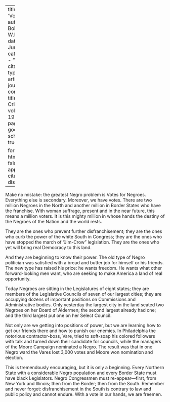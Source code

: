 
---
title: 'Votes'
author: Du Bois, W.E.B.
date: Jun. 1919
categories: 
  - ""
citation: 
  type: article-journal
  container-title: The Crisis
  volume: 19
  issue: 2
  page: 44
google-scholar: true

format:
  html:
    toc: false
    appendix-cite-as: display
---


Make no mistake: the greatest Negro problem is Votes for Negroes. Everything else is secondary. Moreover, we have votes. There are two million Negroes in the North and another million in Border States who have the franchise. With woman suffrage, present and in the near future, this means a million voters. It is this mighty million in whose hands the destiny of the Negroes of the Nation and the world rests. 

They are the ones who prevent further disfranchisement; they are the ones who curb the power of the white South in Congress; they are the ones who have stopped the march of "Jim-Crow" legislation. They are the ones who yet will bring real Democracy to this land. 

And they are beginning to know their power. The old type of Negro politician was satisfied with a bread and butter job for himself or his friends. The new type has raised his price: he wants freedom. He wants what other forward-looking men want, who are seeking to make America a land of real opportunity. 

Today Negroes are sitting in the Legislatures of eight states; they are members of the Legislative Councils of seven of our largest cities; they are occupying dozens of important positions on Commissions and Administrative bodies. Only yesterday the largest city in the land seated two Negroes on her Board of Aldermen; the second largest already had one; and the third largest put one on her Select Council. 

Not only are we getting into positions of power, but we are learning how to get our friends there and how to punish our enemies. In Philadelphia the notorious contractor-boss, Vare, tried to soft-soap his colored followers with talk and turned down their candidate for councils, while the managers of the Moore Campaign nominated a Negro. The result was that in one Negro ward the Vares lost 3,000 votes and Moore won nomination and election. 

This is tremendously encouraging, but it is only a beginning. Every Northern State with a considerable Negro population and every Border State must have black Legislators. Negro Congressmen must re-appear---first, from New York and Illinois; then from the Border; then from the South. Remember and never forget: disfranchisement in the South is contrary to law and public policy and cannot endure. With a vote in our hands, we are freemen.


